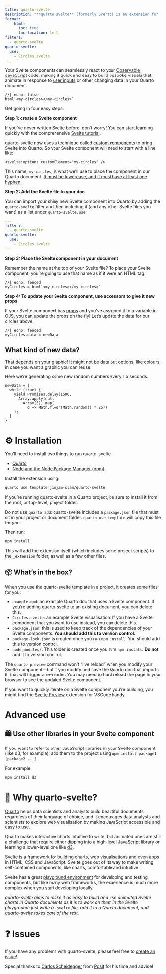 ```yaml
---
title: quarto-svelte
description: "**quarto-svelte** (formerly Sverto) is an extension for [Quarto](https://quarto.org) that lets you seamlessly write and include [Svelte](https://svelte.dev) components, like charts and other visuals, in your Quarto website."
format:
    html:
      toc: true
      toc-location: left
filters:
  - quarto-svelte
quarto-svelte:
  use:
    - Circles.svelte
---
```


Your Svelte components can seamlessly react to your [Observable JavaScript](https://quarto.org/docs/interactive/ojs/) code, making it quick and easy to build bespoke visuals that animate in response to [user inputs](https://observablehq.com/documentation/inputs/overview) or other changing data in your Quarto document.

```ojs
//| echo: false
html`<my-circles></my-circles>`
```

Get going in four easy steps:

**Step 1: create a Svelte component**

If you've never written Svelte before, don't worry! You can start learning quickly with the comprehensive [Svelte tutorial](https://svelte.dev/tutorial/svelte/welcome-to-svelte).

quarto-svelte now uses a technique called [custom components](https://svelte.dev/docs/svelte/custom-elements) to bring Svelte into Quarto. So your Svelte component will need to start with a line like:

```.svelte
<svelte:options customElement="my-circles" />
```

This name, `my-circles`, is what we'll use to place the component in our Quarto document. [It must be lowercase, and it must have at least one hyphen.](https://developer.mozilla.org/en-US/docs/Web/API/Web_components/Using_custom_elements#registering_a_custom_element)

**Step 2: Add the Svelte file to your doc**

You can import your shiny new Svelte component into Quarto by adding the `quarto-svelte` filter and then including it (and any other Svelte files you want) as a list under `quarto-svelte.use`:

```yaml
---
filters:
  - quarto-svelte
quarto-svelte:
  use:
    - Circles.svelte
---
```

**Step 3: Place the Svelte component in your document**

Remember the name at the top of your Svelte file? To place your Svelte component, you're going to use that name as if it were an HTML tag:

```ojs
//| echo: fenced
myCircles = html`<my-circles></my-circles>`
```

**Step 4: To update your Svelte component, use accessors to give it new props**

If your Svelte component has [props](https://svelte.dev/tutorial/svelte/declaring-props) and you've assigned it to a variable in OJS, you can update the props on the fly! Let's update the data for our circles above:

```ojs
//| echo: fenced
myCircles.data = newData
```

:::{.callout-note collapse="true"}

# What kind of new data?

That depends on your graphic! It might not be data but options, like colours, in case you want a graphic you can reuse.

Here we're generating some new random numbers every 1.5 seconds.

```ojs
newData = {
  while (true) {
    yield Promises.delay(1500,
      Array.apply(null,
        Array(5)).map(
          d => Math.floor(Math.random() * 25))
    );
  }
}
```

:::

# ⚙️ Installation

You'll need to install two things to run quarto-svelte:

- [Quarto](https://quarto.org)
- [Node and the Node Package Manager (npm)](https://nodejs.org)

Install the extension using:

```sh
quarto use template jimjam-slam/quarto-svelte
```

:::{.callout-note}
If you're running quarto-svelte in a Quarto project, be sure to install it from the root, or top-level, project folder.

Do not use `quarto add`: quarto-svelte includes a `package.json` file that must sit in your project or document folder. `quarto use template` will copy this file for you.
:::

Then run:

```sh
npm install
```

This will add the extension itself (which includes some project scripts) to the `_extension` folder, as well as a few other files.

## 📦 What's in the box?

When you use the quarto-svelte template in a project, it creates some files for you:

* `example.qmd`: an example Quarto doc that uses a Svelte component. If you're adding quarto-svelte to an existing document, you can delete this.
* `Circles.svelte`: an example Svelte visualisation. If you have a Svelte component that you want to use instead, you can delete this.
* `package.json`: this is used to keep track of the dependencies of your Svelte components. **You should add this to version control.**
* `package-lock.json` is created once you run `npm install`. You should add this to version control.
* `node_modules/`: This folder is created once you rum `npm install`. **Do not** add it to version control.

:::{.callout-tip title="Hot reloads"}
The `quarto preview` command won't "live reload" when you modify your Svelte component—but if you modify and save the Quarto doc that imports it, that will trigger a re-render. You may need to hard reload the page in your browser to see the updated Svelte component.

If you want to quickly iterate on a Svelte component you're building, you might find the [Svelte Preview](https://marketplace.visualstudio.com/items?itemName=RafaelMartinez.svelte-preview) extension for VSCode handy.
:::

# Advanced use

## 🛍 Use other libraries in your Svelte component

If you want to refer to other JavaScript libraries in your Svelte component (like d3, for example), add them to the project using `npm install package1 [package2 ...]`.

For example:

```sh
npm install d3
```
# 💭 Why quarto-svelte?

[Quarto](https://quarto.org) helps data scientists and analysts build beautiful documents regardless of their language of choice, and it encourages data analysts and scientists to explore web visualisation by making JavaScript accessible and easy to use.

Quarto makes interactive charts intuitive to write, but animated ones are still a challenge that require either dipping into a high-level JavaScript library or learning a lower-level one like [d3](https://d3js.org).

[Svelte](https://svelte.dev) is a framework for building charts, web visualisations and even apps in HTML, CSS and JavaScript. Svelte goes out of its way to make writing self-contained components, like charts, comfortable and intuitive.

Svelte has a great [playground environment](https://svelte.dev/repl) for developing and testing components, but like many web frameworks, the experience is much more complex when you start developing locally.

_quarto-svelte aims to make it as easy to build and use animated Svelte charts in Quarto documents as it is to work on them in the Svelte playground: just write a `.svelte` file, add it to a Quarto document, and quarto-svelte takes care of the rest._

# ❓ Issues

If you have any problems with quarto-svelte, please feel free to [create an issue](https://github.com/jimjam-slam/quarto-svelte)!

Special thanks to [Carlos Scheidegger](https://github.com/cscheid) from [Posit](https://posit.co) for his time and advice!

